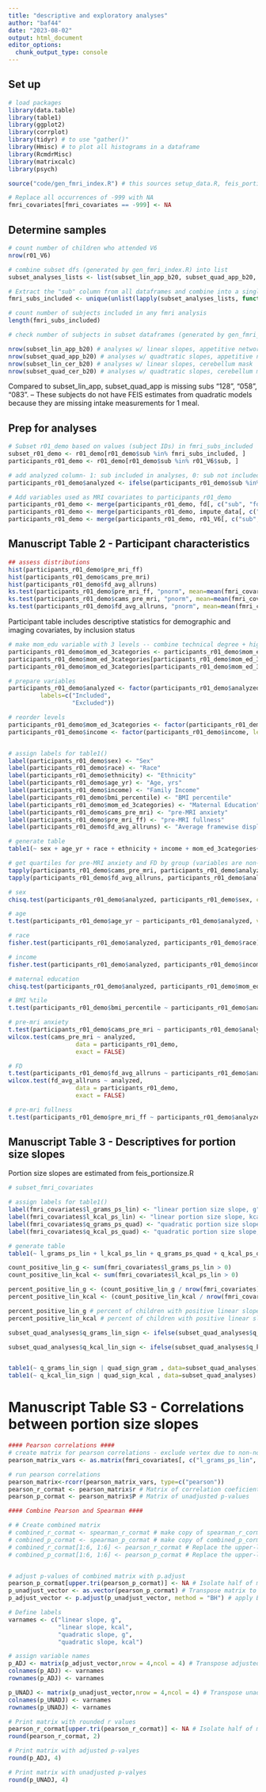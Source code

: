 ```yaml
---
title: "descriptive and exploratory analyses"
author: "baf44"
date: "2023-08-02"
output: html_document
editor_options: 
  chunk_output_type: console
---
```


## Set up

```r
# load packages
library(data.table)
library(table1)
library(ggplot2)
library(corrplot)
library(tidyr) # to use "gather()"
library(Hmisc) # to plot all histograms in a dataframe
library(RcmdrMisc)
library(matrixcalc)
library(psych)
```

```r

source("code/gen_fmri_index.R") # this sources setup_data.R, feis_portionsize.R, gen_fmri_covtable.R, determine_analysis_sample.R

```

```r

# Replace all occurrences of -999 with NA
fmri_covariates[fmri_covariates == -999] <- NA

```

## Determine samples

```r

# count number of children who attended V6
nrow(r01_V6)

```

```r

# combine subset dfs (generated by gen_fmri_index.R) into list
subset_analyses_lists <- list(subset_lin_app_b20, subset_quad_app_b20, subset_fr_app_b20, subset_sr_app_b20, subset_lin_cer_b20, subset_quad_cer_b20, subset_fr_cer_b20, subset_sr_cer_b20)

# Extract the "sub" column from all dataframes and combine into a single vector, get unique values
fmri_subs_included <- unique(unlist(lapply(subset_analyses_lists, function(df) df$sub)))

# count number of subjects included in any fmri analysis
length(fmri_subs_included)

```

```r

# check number of subjects in subset dataframes (generated by gen_fmri_index.R)

nrow(subset_lin_app_b20) # analyses w/ linear slopes, appetitive network mask
nrow(subset_quad_app_b20) # analyses w/ quadtratic slopes, appetitive network mask
nrow(subset_lin_cer_b20) # analyses w/ linear slopes, cerebellum mask
nrow(subset_quad_cer_b20) # analyses w/ quadtratic slopes, cerebellum mask


```

Compared to subset_lin_app, subset_quad_app is missing subs "128", "058", "083". -- These subjects do not have FEIS estimates from quadratic models because they are missing intake measurements for 1 meal.

## Prep for analyses

```r

# Subset r01_demo based on values (subject IDs) in fmri_subs_included
subset_r01_demo <- r01_demo[r01_demo$sub %in% fmri_subs_included, ]
participants_r01_demo <- r01_demo[r01_demo$sub %in% r01_V6$sub, ]

# add analyzed column- 1: sub included in analyses, 0: sub not included
participants_r01_demo$analyzed <- ifelse(participants_r01_demo$sub %in% fmri_subs_included, 1, 0)

# Add variables used as MRI covariates to participants_r01_demo
participants_r01_demo <- merge(participants_r01_demo, fd[, c("sub", "fd_avg_allruns")], by = "sub", all.x = TRUE)
participants_r01_demo <- merge(participants_r01_demo, impute_data[, c("sub", "pre_mri_ff")], by = "sub", all.x = TRUE) #impute_data is generated in gen_fmri_covtable. It includes all subs who attended V6, and does not contain the imputed pre-mri fullness value
participants_r01_demo <- merge(participants_r01_demo, r01_V6[, c("sub", "cams_pre_mri")], by = "sub", all.x = TRUE)

```


## Manuscript Table 2 - Participant characteristics

```r

## assess distributions
hist(participants_r01_demo$pre_mri_ff)
hist(participants_r01_demo$cams_pre_mri)
hist(participants_r01_demo$fd_avg_allruns)
ks.test(participants_r01_demo$pre_mri_ff, "pnorm", mean=mean(fmri_covariates$pre_mri_ff, na.rm = TRUE), sd=sd(fmri_covariates$pre_mri_ff, na.rm = TRUE))
ks.test(participants_r01_demo$cams_pre_mri, "pnorm", mean=mean(fmri_covariates$cams_pre_mri, na.rm = TRUE), sd=sd(fmri_covariates$cams_pre_mri, na.rm = TRUE))
ks.test(participants_r01_demo$fd_avg_allruns, "pnorm", mean=mean(fmri_covariates$fd_avg_allruns, na.rm = TRUE), sd=sd(fmri_covariates$fd_avg_allruns, na.rm = TRUE))

```

Participant table includes descriptive statistics for demographic and imaging covariates, by inclusion status
```r

# make mom_edu variable with 3 levels -- combine technical degree + high school into < Bachelor
participants_r01_demo$mom_ed_3categories <- participants_r01_demo$mom_ed
participants_r01_demo$mom_ed_3categories[participants_r01_demo$mom_ed_3categories == "AA/Technical Degree"] <- "< Bachelor Degree"
participants_r01_demo$mom_ed_3categories[participants_r01_demo$mom_ed_3categories == "High School/GED"] <- "< Bachelor Degree"

# prepare variables
participants_r01_demo$analyzed <- factor(participants_r01_demo$analyzed, levels=c(1,0),
         labels=c("Included", 
                  "Excluded"))

# reorder levels
participants_r01_demo$mom_ed_3categories <- factor(participants_r01_demo$mom_ed_3categories, levels=c("< Bachelor Degree", "Bachelor Degree", "> Bachelor Degree"))
participants_r01_demo$income <- factor(participants_r01_demo$income, levels=c("< $51,000", "$51,000 - $100,000", ">$100,000"))


# assign labels for table1()
label(participants_r01_demo$sex) <- "Sex"
label(participants_r01_demo$race) <- "Race"
label(participants_r01_demo$ethnicity) <- "Ethnicity"
label(participants_r01_demo$age_yr) <- "Age, yrs"
label(participants_r01_demo$income) <- "Family Income"
label(participants_r01_demo$bmi_percentile) <- "BMI percentile"
label(participants_r01_demo$mom_ed_3categories) <- "Maternal Education"
label(participants_r01_demo$cams_pre_mri) <- "pre-MRI anxiety"
label(participants_r01_demo$pre_mri_ff) <- "pre-MRI fullness"
label(participants_r01_demo$fd_avg_allruns) <- "Average framewise displacement"

# generate table
table1(~ sex + age_yr + race + ethnicity + income + mom_ed_3categories+ bmi_percentile + pre_mri_ff + cams_pre_mri + fd_avg_allruns| analyzed, data=participants_r01_demo, overall = F)

# get quartiles for pre-MRI anxiety and FD by group (variables are non-normally distributed)
tapply(participants_r01_demo$cams_pre_mri, participants_r01_demo$analyzed, summary)
tapply(participants_r01_demo$fd_avg_allruns, participants_r01_demo$analyzed, summary)

```


```r

# sex
chisq.test(participants_r01_demo$analyzed, participants_r01_demo$sex, correct=TRUE)

# age
t.test(participants_r01_demo$age_yr ~ participants_r01_demo$analyzed, var.equal = FALSE)

# race
fisher.test(participants_r01_demo$analyzed, participants_r01_demo$race)

# income
fisher.test(participants_r01_demo$analyzed, participants_r01_demo$income)

# maternal education
chisq.test(participants_r01_demo$analyzed, participants_r01_demo$mom_ed_3categories, correct=TRUE)

# BMI %tile
t.test(participants_r01_demo$bmi_percentile ~ participants_r01_demo$analyzed, var.equal = FALSE)

# pre-mri anxiety
t.test(participants_r01_demo$cams_pre_mri ~ participants_r01_demo$analyzed, var.equal = FALSE)
wilcox.test(cams_pre_mri ~ analyzed,
                   data = participants_r01_demo,
                   exact = FALSE)

# FD
t.test(participants_r01_demo$fd_avg_allruns ~ participants_r01_demo$analyzed, var.equal = FALSE)
wilcox.test(fd_avg_allruns ~ analyzed,
                   data = participants_r01_demo,
                   exact = FALSE)

# pre-mri fullness
t.test(participants_r01_demo$pre_mri_ff ~ participants_r01_demo$analyzed, var.equal = FALSE)


```


## Manuscript Table 3 - Descriptives for portion size slopes

Portion size slopes are estimated from feis_portionsize.R

```r

# subset_fmri_covariates

# assign labels for table1()
label(fmri_covariates$l_grams_ps_lin) <- "linear portion size slope, g"
label(fmri_covariates$l_kcal_ps_lin) <- "linear portion size slope, kcal"
label(fmri_covariates$q_grams_ps_quad) <- "quadratic portion size slope, g"
label(fmri_covariates$q_kcal_ps_quad) <- "quadratic portion size slope, kcal"

# generate table
table1(~ l_grams_ps_lin + l_kcal_ps_lin + q_grams_ps_quad + q_kcal_ps_quad, data=fmri_covariates)

```

```r

count_positive_lin_g <- sum(fmri_covariates$l_grams_ps_lin > 0)
count_positive_lin_kcal <- sum(fmri_covariates$l_kcal_ps_lin > 0)

percent_positive_lin_g <- (count_positive_lin_g / nrow(fmri_covariates)) * 100
percent_positive_lin_kcal <- (count_positive_lin_kcal / nrow(fmri_covariates)) * 100

percent_positive_lin_g # percent of children with positive linear slope (grams)
percent_positive_lin_kcal # percent of children with positive linear slope (kcal)
```

```r

subset_quad_analyses$q_grams_lin_sign <- ifelse(subset_quad_analyses$q_grams_ps_lin >0, "pos lin q slope", ifelse(subset_quad_analyses$q_grams_ps_lin < 0, "neg lin q slope", ""))

subset_quad_analyses$q_kcal_lin_sign <- ifelse(subset_quad_analyses$q_kcal_ps_lin >0, "pos lin q slope", ifelse(subset_quad_analyses$q_kcal_ps_lin < 0, "neg lin q slope", ""))


table1(~ q_grams_lin_sign | quad_sign_gram , data=subset_quad_analyses)
table1(~ q_kcal_lin_sign | quad_sign_kcal , data=subset_quad_analyses)

```


# Manuscript Table S3 - Correlations between portion size slopes

```r

#### Pearson correlations ####
# create matrix for pearson correlations - exclude vertex due to non-normal distribution
pearson_matrix_vars <- as.matrix(fmri_covariates[, c("l_grams_ps_lin", "l_kcal_ps_lin","q_grams_ps_quad","q_kcal_ps_quad")])

# run pearson correlations
pearson_matrix<-rcorr(pearson_matrix_vars, type=c("pearson"))
pearson_r_cormat <- pearson_matrix$r # Matrix of correlation coeficients
pearson_p_cormat <- pearson_matrix$P # Matrix of unadjusted p-values

#### Combine Pearson and Spearman ####

# # Create combined matrix
# combined_r_cormat <- spearman_r_cormat # make copy of spearman_r_cormat to add to
# combined_p_cormat <- spearman_p_cormat # make copy of combined_p_cormat to add to
# combined_r_cormat[1:6, 1:6] <- pearson_r_cormat # Replace the upper-left corner of combined_corr matrix with the Pearson correlations
# combined_p_cormat[1:6, 1:6] <- pearson_p_cormat # Replace the upper-left corner of combined_corr matrix with the Pearson correlations


# adjust p-values of combined matrix with p.adjust
pearson_p_cormat[upper.tri(pearson_p_cormat)] <- NA # Isolate half of matrix
p_unadjust_vector <- as.vector(pearson_p_cormat) # Transpose matrix to vector
p_adjust_vector <- p.adjust(p_unadjust_vector, method = "BH") # apply BH adjustment to vector (Benjamini & Hochberg (1995) / FDR)

# Define labels
varnames <- c("linear slope, g", 
              "linear slope, kcal", 
              "quadratic slope, g", 
              "quadratic slope, kcal")

# assign variable names
p_ADJ <- matrix(p_adjust_vector,nrow = 4,ncol = 4) # Transpose adjusted vector to matrix
colnames(p_ADJ) <- varnames
rownames(p_ADJ) <- varnames

p_UNADJ <- matrix(p_unadjust_vector,nrow = 4,ncol = 4) # Transpose unadjusted vector to matrix
colnames(p_UNADJ) <- varnames
rownames(p_UNADJ) <- varnames

# Print matrix with rounded r values
pearson_r_cormat[upper.tri(pearson_r_cormat)] <- NA # Isolate half of matrix
round(pearson_r_cormat, 2)

# Print matrix with adjusted p-valyes
round(p_ADJ, 4)

# Print matrix with unadjusted p-valyes
round(p_UNADJ, 4)

```
